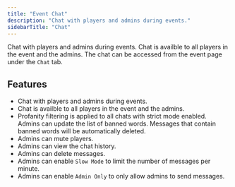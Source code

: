 ```yaml
---
title: "Event Chat"
description: "Chat with players and admins during events."
sidebarTitle: "Chat"
---
```


Chat with players and admins during events. Chat is availble to all players in the event and the admins. The chat can be accessed from the event page under the `Chat` tab.

## Features
- Chat with players and admins during events.
- Chat is availble to all players in the event and the admins.
- Profanity filtering is applied to all chats with strict mode enabled. Admins can update the list of banned words. Messages that contain banned words will be automatically deleted.
- Admins can mute players.
- Admins can view the chat history.
- Admins can delete messages.
- Admins can enable `Slow Mode` to limit the number of messages per minute.
- Admins can enable `Admin Only` to only allow admins to send messages.